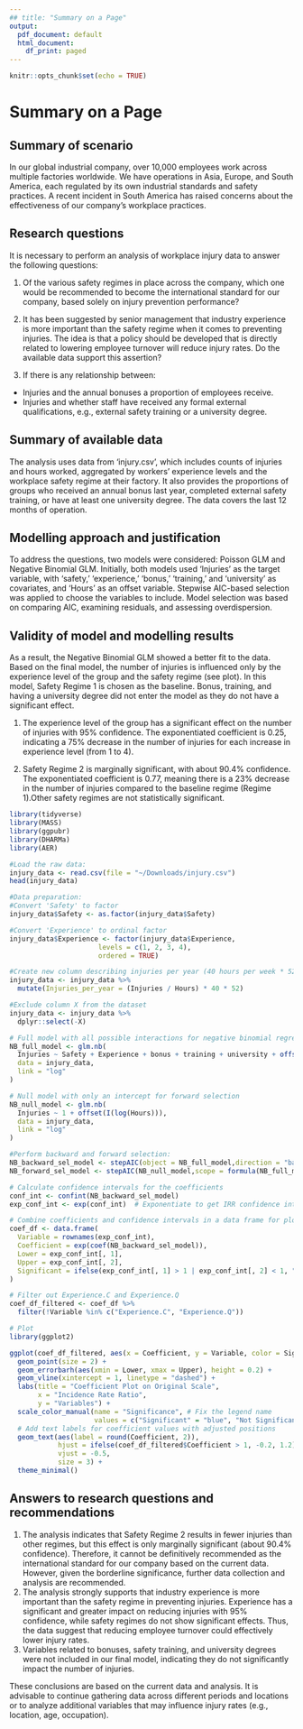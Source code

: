 ```yaml
---
## title: "Summary on a Page"
output:
  pdf_document: default
  html_document:
    df_print: paged
---
```

```r
knitr::opts_chunk$set(echo = TRUE)
```
# Summary on a Page
## Summary of scenario
In our global industrial company, over 10,000 employees work across multiple factories worldwide. We have operations in Asia, Europe, and South America, each regulated by its own industrial standards and safety practices. A recent incident in South America has raised concerns about the effectiveness of our company's workplace practices.

## Research questions
It is necessary to perform an analysis of workplace injury data to answer the following questions:

1. Of the various safety regimes in place across the company, which one would be recommended to become the international standard for our company, based solely on injury prevention performance?

2. It has been suggested by senior management that industry experience is more important than the safety regime when it comes to preventing injuries. The idea is that a policy should be developed that is directly related to lowering employee turnover will reduce injury rates. Do the available data support this assertion?

3. If there is any relationship between:

* Injuries and the annual bonuses a proportion of employees receive.
* Injuries and whether staff have received any formal external qualifications, e.g., external safety training or a university degree.

## Summary of available data
The analysis uses data from 'injury.csv', which includes counts of injuries and hours worked, aggregated by workers' experience levels and the workplace safety regime at their factory. It also provides the proportions of groups who received an annual bonus last year, completed external safety training, or have at least one university degree. The data covers the last 12 months of operation.

## Modelling approach and justification
To address the questions, two models were considered: Poisson GLM and Negative Binomial GLM. Initially, both models used 'Injuries' as the target variable, with 'safety,' 'experience,' 'bonus,' 'training,' and 'university' as covariates, and 'Hours' as an offset variable. Stepwise AIC-based selection was applied to choose the variables to include. Model selection was based on comparing AIC, examining residuals, and assessing overdispersion.

## Validity of model and modelling results
As a result, the Negative Binomial GLM showed a better fit to the data.
Based on the final model, the number of injuries is influenced only by the experience level of the group and the safety regime (see plot). In this model, Safety Regime 1 is chosen as the baseline.
Bonus, training, and having a university degree did not enter the model as they do not have a significant effect.

1. The experience level of the group has a significant effect on the number of injuries with 95% confidence. The exponentiated coefficient is 0.25, indicating a 75% decrease in the number of injuries for each increase in experience level (from 1 to 4).

2. Safety Regime 2 is marginally significant, with about 90.4% confidence. The exponentiated coefficient is 0.77, meaning there is a 23% decrease in the number of injuries compared to the baseline regime (Regime 1).Other safety regimes are not statistically significant.

```r
library(tidyverse)
library(MASS)
library(ggpubr)
library(DHARMa)
library(AER)
```
```r
#Load the raw data:
injury_data <- read.csv(file = "~/Downloads/injury.csv")
head(injury_data)
```
```r
#Data preparation:
#Convert 'Safety' to factor
injury_data$Safety <- as.factor(injury_data$Safety)

#Convert 'Experience' to ordinal factor
injury_data$Experience <- factor(injury_data$Experience, 
                      levels = c(1, 2, 3, 4),
                      ordered = TRUE)

#Create new column describing injuries per year (40 hours per week * 52 weeks)
injury_data <- injury_data %>%
  mutate(Injuries_per_year = (Injuries / Hours) * 40 * 52) 

#Exclude column X from the dataset
injury_data <- injury_data %>%
  dplyr::select(-X)
```
```r
# Full model with all possible interactions for negative binomial regression
NB_full_model <- glm.nb(
  Injuries ~ Safety + Experience + bonus + training + university + offset(I(log(Hours))),
  data = injury_data,
  link = "log"
)

# Null model with only an intercept for forward selection
NB_null_model <- glm.nb(
  Injuries ~ 1 + offset(I(log(Hours))),
  data = injury_data,
  link = "log"
)

#Perform backward and forward selection:
NB_backward_sel_model <- stepAIC(object = NB_full_model,direction = "backward",trace = 0)
NB_forward_sel_model <- stepAIC(NB_null_model,scope = formula(NB_full_model), direction = "forward",trace = 0)

```
```r
# Calculate confidence intervals for the coefficients
conf_int <- confint(NB_backward_sel_model)
exp_conf_int <- exp(conf_int)  # Exponentiate to get IRR confidence intervals

# Combine coefficients and confidence intervals in a data frame for plotting
coef_df <- data.frame(
  Variable = rownames(exp_conf_int),
  Coefficient = exp(coef(NB_backward_sel_model)),
  Lower = exp_conf_int[, 1],
  Upper = exp_conf_int[, 2],
  Significant = ifelse(exp_conf_int[, 1] > 1 | exp_conf_int[, 2] < 1, "Significant", "Not Significant")
)

# Filter out Experience.C and Experience.Q
coef_df_filtered <- coef_df %>%
  filter(!Variable %in% c("Experience.C", "Experience.Q"))

# Plot
library(ggplot2)

ggplot(coef_df_filtered, aes(x = Coefficient, y = Variable, color = Significant)) +
  geom_point(size = 2) +
  geom_errorbarh(aes(xmin = Lower, xmax = Upper), height = 0.2) +
  geom_vline(xintercept = 1, linetype = "dashed") +
  labs(title = "Coefficient Plot on Original Scale",
       x = "Incidence Rate Ratio",
       y = "Variables") +
  scale_color_manual(name = "Significance", # Fix the legend name
                     values = c("Significant" = "blue", "Not Significant" = "black")) +
  # Add text labels for coefficient values with adjusted positions
  geom_text(aes(label = round(Coefficient, 2)), 
            hjust = ifelse(coef_df_filtered$Coefficient > 1, -0.2, 1.2), 
            vjust = -0.5, 
            size = 3) +
  theme_minimal()
```

## Answers to research questions and recommendations

1. The analysis indicates that Safety Regime 2 results in fewer injuries than other regimes, but this effect is only marginally significant (about 90.4% confidence). Therefore, it cannot be definitively recommended as the international standard for our company based on the current data. However, given the borderline significance, further data collection and analysis are recommended.
2. The analysis strongly supports that industry experience is more important than the safety regime in preventing injuries. Experience has a significant and greater impact on reducing injuries with 95% confidence, while safety regimes do not show significant effects. Thus, the data suggest that reducing employee turnover could effectively lower injury rates.
3. Variables related to bonuses, safety training, and university degrees were not included in our final model, indicating they do not significantly impact the number of injuries.

These conclusions are based on the current data and analysis. It is advisable to continue gathering data across different periods and locations or to analyze additional variables that may influence injury rates (e.g., location, age, occupation).

